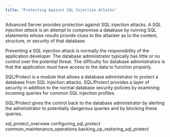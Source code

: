 ```yaml
---
title: "Protecting Against SQL Injection Attacks"
---
```


Advanced Server provides protection against SQL injection attacks. A *SQL injection attack* is an attempt to compromise a database by running SQL statements whose results provide clues to the attacker as to the content, structure, or security of that database.

Preventing a SQL injection attack is normally the responsibility of the application developer. The database administrator typically has little or no control over the potential threat. The difficulty for database administrators is that the application must have access to the data to function properly.

SQL/Protect is a module that allows a database administrator to protect a database from SQL injection attacks. SQL/Protect provides a layer of security in addition to the normal database security policies by examining incoming queries for common SQL injection profiles.

SQL/Protect gives the control back to the database administrator by alerting the administrator to potentially dangerous queries and by blocking these queries.

<div class="toctree" data-maxdepth="3">

sql_protect_overview configuring_sql_protect common_maintenance_operations backing_up_restoring_sql_protect

</div>
